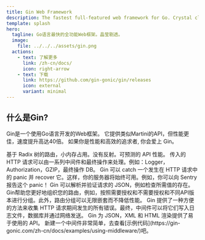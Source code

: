 ```yaml
---
title: Gin Web Framework
description: The fastest full-featured web framework for Go. Crystal clear.
template: splash
hero:
  tagline: Go语言最快的全功能Web框架。晶莹剔透。 
  image:
    file: ../../../assets/gin.png
  actions:
    - text: 了解更多
      link: /zh-cn/docs/
      icon: right-arrow
    - text: 下载
      link: https://github.com/gin-gonic/gin/releases
      icon: external
      variant: minimal
---
```



## 什么是Gin?

Gin是一个使用Go语言开发的Web框架。 它提供类似Martini的API，但性能更佳，速度提升高达40倍。 如果你是性能和高效的追求者, 你会爱上 Gin。

<CardGrid>
	<Card title="快速" icon="rocket">
		基于 Radix 树的路由，小内存占用。没有反射。可预测的 API 性能。
	</Card>
	<Card icon="seti:plan" title="支持中间件">
		传入的 HTTP 请求可以由一系列中间件和最终操作来处理。例如：Logger，Authorization，GZIP，最终操作 DB。
	</Card>
	<Card icon="seti:lock" title="Crash 处理">
		Gin 可以 catch 一个发生在 HTTP 请求中的 panic 并 recover 它。这样，你的服务器将始终可用。例如，你可以向 Sentry 报告这个 panic！
	</Card>
	<Card icon="approve-check-circle" title="JSON 验证">
		Gin 可以解析并验证请求的 JSON，例如检查所需值的存在。
	</Card>
	<Card icon="puzzle" title="路由组">
		Gin帮助您更好地组织您的路由，例如，按照需要授权和不需要授权和不同API版本进行分组。此外，路由分组可以无限嵌套而不降低性能。
	</Card>
	<Card icon="open-book" title="错误管理">
		Gin 提供了一种方便的方法来收集 HTTP 请求期间发生的所有错误。最终，中间件可以将它们写入日志文件，数据库并通过网络发送。
	</Card>
	<Card icon="seti:json" title="内置渲染">
		Gin 为 JSON，XML 和 HTML 渲染提供了易于使用的 API。
	</Card>
	<Card icon="seti:html" title="可扩展性">
		新建一个中间件非常简单，去查看[示例代码](https://gin-gonic.com/zh-cn/docs/examples/using-middleware/)吧。
	</Card>
</CardGrid>
 